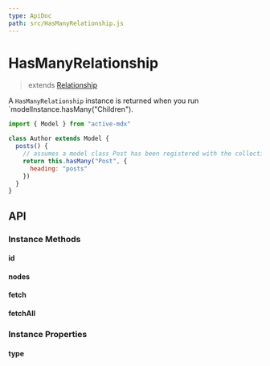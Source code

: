 ```yaml
---
type: ApiDoc
path: src/HasManyRelationship.js
---
```


# HasManyRelationship

> extends [Relationship](./Relationship.mdx)

A `HasManyRelationship` instance is returned when you run `modelInstance.hasMany("Children").

```javascript
import { Model } from "active-mdx"

class Author extends Model {
  posts() {
    // assumes a model class Post has been registered with the collection
    return this.hasMany("Post", {
      heading: "posts"
    })
  }
}
```

## API

### Instance Methods

#### id

#### nodes

#### fetch

#### fetchAll

### Instance Properties

#### type
